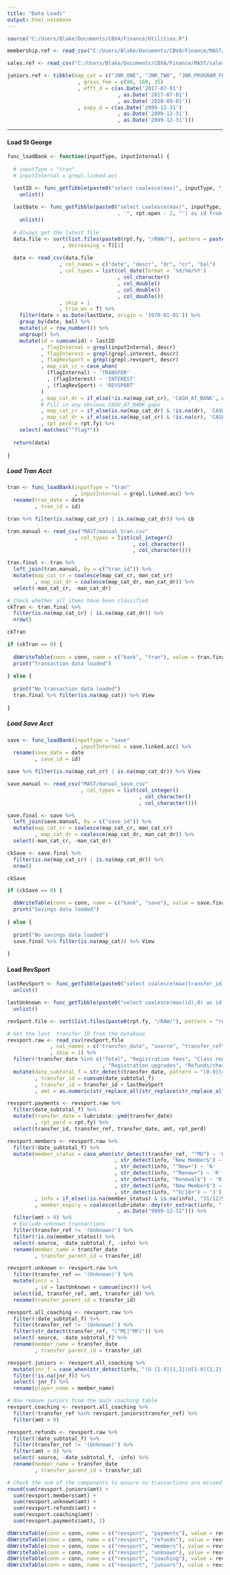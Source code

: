 ```yaml
---
title: "Data Loads"
output: html_notebook
---
```


```r

source("C:/Users/Blake/Documents/CBVA/Finance/Utilities.R")

```

```r

membership.ref <- read_csv("C:/Users/Blake/Documents/CBVA/Finance/MAST/membership.csv")

sales.ref <- read_csv("C:/Users/Blake/Documents/CBVA/Finance/MAST/sales.csv")

juniors.ref <- tibble(map_cat = c("JNR_ONE", "JNR_TWO", "JNR_PROGRAM_FEE")
                       , gross_fee = c(90, 160, 35)
                       , efft_d = c(as.Date('2017-07-01')
                                    , as.Date('2017-07-01')
                                    , as.Date('2020-09-01'))
                       , expy_d = c(as.Date('2099-12-31')
                                    , as.Date('2099-12-31')
                                    , as.Date('2099-12-31')))

```

***
#### Load St George
```r

func_loadBank <- function(inputType, inputInternal) {
  
  # inputType = "tran"
  # inputInternal = grepl.linked.acc

  lastID <- func_getTibble(paste0("select coalesce(max(", inputType, "_id),0) as id from bank.", inputType)) %>% 
    unlist()
  
  lastDate <- func_getTibble(paste0("select coalesce(max(", inputType, "_date)
                                    , '", rpt.open - 2, "') as id from bank.", inputType)) %>% 
    unlist()
  
  # Always get the latest file
  data.file <- sort(list.files(paste0(rpt.fy, "/RAW/"), pattern = paste0(inputType, "*"), full.names = T)
                  , decreasing = T)[1]
  
  data <- read_csv(data.file
                 , col_names = c("date", "descr", "dr", "cr", "bal")
                 , col_types = list(col_date(format = '%d/%m/%Y')
                                    , col_character()
                                    , col_double()
                                    , col_double()
                                    , col_double())
                 , skip = 1
                 , trim_ws = T) %>% 
    filter(date > as.Date(lastDate, origin = '1970-01-01')) %>% 
    group_by(date, bal) %>% 
    mutate(id = row_number()) %>% 
    ungroup() %>% 
    mutate(id = cumsum(id) + lastID
           , flagInternal = grepl(inputInternal, descr)
           , flagInterest = grepl(grepl.interest, descr)
           , flagRevSport = grepl(grepl.revsport, descr)
           , map_cat_cr = case_when(
             (flagInternal) ~ 'TRANSFER'
             , (flagInterest) ~ 'INTEREST'
             , (flagRevSport) ~ 'REVSPORT'
           )
           , map_cat_dr = if_else(!is.na(map_cat_cr), 'CASH_AT_BANK', as.character(NA))
           # Fill in any obvious CASH_AT_BANK gaps
           , map_cat_cr = if_else(is.na(map_cat_dr) & !is.na(dr), 'CASH_AT_BANK', map_cat_cr)
           , map_cat_dr = if_else(is.na(map_cat_cr) & !is.na(cr), 'CASH_AT_BANK', map_cat_dr)
           , rpt_perd = rpt.fy) %>% 
    select(-matches("^flag*"))
  
  return(data)
  
}

```

##### Load Tran Acct
```r

tran <- func_loadBank(inputType = "tran"
                      , inputInternal = grepl.linked.acc) %>% 
  rename(tran_date = date
         , tran_id = id)

tran %>% filter(is.na(map_cat_cr) | is.na(map_cat_dr)) %>% cb

tran.manual <- read_csv("MAST/manual_tran.csv"
                      , col_types = list(col_integer()
                                         , col_character()
                                         , col_character()))

tran.final <- tran %>% 
  left_join(tran.manual, by = c("tran_id")) %>% 
  mutate(map_cat_cr = coalesce(map_cat_cr, man_cat_cr)
         , map_cat_dr = coalesce(map_cat_dr, man_cat_dr)) %>% 
  select(-man_cat_cr, -man_cat_dr)

# Check whether all items have been classified
ckTran <- tran.final %>% 
  filter(is.na(map_cat_cr) | is.na(map_cat_dr)) %>% 
  nrow()

ckTran

if (ckTran == 0) {
  
  dbWriteTable(conn = conn, name = c("bank", "tran"), value = tran.final, append = T, row.names = F)
  print("Transaction data loaded")
  
} else {
  
  print("No transaction data loaded")  
  tran.final %>% filter(is.na(map_cat)) %>% View
  
}

```

##### Load Save Acct
```r

save <- func_loadBank(inputType = "save"
                      , inputInternal = save.linked.acc) %>% 
  rename(save_date = date
         , save_id = id)

save %>% filter(is.na(map_cat_cr) | is.na(map_cat_dr)) %>% View

save.manual <- read_csv("MAST/manual_save.csv"
                        , col_types = list(col_integer()
                                           , col_character()
                                           , col_character()))

save.final <- save %>% 
  left_join(save.manual, by = c("save_id")) %>% 
  mutate(map_cat_cr = coalesce(map_cat_cr, man_cat_cr)
         , map_cat_dr = coalesce(map_cat_dr, man_cat_dr)) %>% 
  select(-man_cat_cr, -man_cat_dr)

ckSave <- save.final %>% 
  filter(is.na(map_cat_cr) | is.na(map_cat_dr)) %>% 
  nrow()

ckSave

if (ckSave == 0) {

  dbWriteTable(conn = conn, name = c("bank", "save"), value = save.final, append = T, row.names = F)
  print("Savings data loaded")
  
} else {
  
  print("No savings data loaded")  
  save.final %>% filter(is.na(map_cat)) %>% View
  
}

```

#### Load RevSport
```r

lastRevSport <- func_getTibble(paste0("select coalesce(max(transfer_id),0) as id from revsport.payments")) %>%
  unlist()

lastUnknown <- func_getTibble(paste0("select coalesce(max(id),0) as id from revsport.unknown")) %>%
  unlist()

revSport.file <- sort(list.files(paste0(rpt.fy, "/RAW/"), pattern = "rev_*", full.names = T), decreasing = T)[1]

# Get the last  transfer ID from the database
revsport.raw <- read_csv(revSport.file
              , col_names = c("transfer_date", "source", "transfer_ref", "info", "amt")
              , skip = 1) %>% 
  filter(!transfer_date %in% c("Total", "Registration fees", "Class registrations"
                               , "Registration upgrades", "Refunds/chargebacks")) %>% 
  mutate(date_subtotal_f = str_detect(transfer_date, pattern = "[0-9]{4}-[0-9]{2}-[0-9]{2}")
         , transfer_id = cumsum(date_subtotal_f)
         , transfer_id = transfer_id + lastRevSport
         , amt = as.numeric(str_replace_all(str_replace(str_replace_all(amt, "\\$", ""), "\\,", ""), "- ", "-")))

revsport.payments <- revsport.raw %>% 
  filter(date_subtotal_f) %>% 
  mutate(transfer_date = lubridate::ymd(transfer_date)
         , rpt_perd = rpt.fy) %>% 
  select(transfer_id, transfer_ref, transfer_date, amt, rpt_perd)

revsport.members <- revsport.raw %>% 
  filter(!date_subtotal_f) %>% 
  mutate(member_status = case_when(str_detect(transfer_ref, "^MU") ~ 'U'
                                   , str_detect(info, "New Member$") ~ 'N'
                                   , str_detect(info, "^New+") ~ 'N'
                                   , str_detect(info, "^Renew+") ~ 'R'
                                   , str_detect(info, "Renewal$") ~ 'R'
                                   , str_detect(info, "New Member$") ~ 'N'
                                   , str_detect(info, "^U/18+") ~ 'J')
         , info = if_else(!is.na(member_status) & is.na(info), "31/12/9999", info)
         , member_expiry = coalesce(lubridate::dmy(str_extract(info, "[0-9]{1,2}/[0-9]{1,2}/[0-9]{4}"))
                                    , as.Date("9999-12-31"))) %>% 
  filter(amt > 0) %>% 
  # Exclude unknown transactions
  filter(transfer_ref != '(Unknown)') %>% 
  filter(!is.na(member_status)) %>% 
  select(-source, -date_subtotal_f, -info) %>% 
  rename(member_name = transfer_date
         , transfer_parent_id = transfer_id)

revsport.unknown <- revsport.raw %>% 
  filter(transfer_ref == '(Unknown)') %>% 
  mutate(incr = 1
         , id = lastUnknown + cumsum(incr)) %>% 
  select(id, transfer_ref, amt, transfer_id) %>% 
  rename(transfer_parent_id = transfer_id)

revsport.all_coaching <- revsport.raw %>% 
  filter(!date_subtotal_f) %>% 
  filter(transfer_ref != '(Unknown)') %>% 
  filter(str_detect(transfer_ref, "(^MC|^MF)")) %>% 
  select(-source, -date_subtotal_f) %>% 
  rename(member_name = transfer_date
         , transfer_parent_id = transfer_id)

revsport.juniors <- revsport.all_coaching %>% 
  mutate(jnr_f = case_when(str_detect(info, "(U [1-9]{1,2}|U[1-9]{1,2})") ~ 1)) %>% 
  filter(!is.na(jnr_f)) %>% 
  select(-jnr_f) %>% 
  rename(player_name = member_name)

# Now remove juniors from the main coaching table
revsport.coaching <- revsport.all_coaching %>% 
  filter(!transfer_ref %in% revsport.juniors$transfer_ref) %>% 
  filter(amt > 0)

revsport.refunds <- revsport.raw %>% 
  filter(!date_subtotal_f) %>% 
  filter(transfer_ref != '(Unknown)') %>% 
  filter(amt < 0) %>% 
  select(-source, -date_subtotal_f, -info) %>% 
  rename(member_name = transfer_date
         , transfer_parent_id = transfer_id)

# Check the sum of the components to ensure no transactions are missed.
round(sum(revsport.juniors$amt) + 
  sum(revsport.members$amt) + 
  sum(revsport.unknown$amt) +
  sum(revsport.refunds$amt) + 
  sum(revsport.coaching$amt) - 
  sum(revsport.payments$amt), 2)

dbWriteTable(conn = conn, name = c("revsport", "payments"), value = revsport.payments, append = T, row.names = F)
dbWriteTable(conn = conn, name = c("revsport", "refunds"), value = revsport.refunds, append = T, row.names = F)
dbWriteTable(conn = conn, name = c("revsport", "members"), value = revsport.members, append = T, row.names = F)
dbWriteTable(conn = conn, name = c("revsport", "unknown"), value = revsport.unknown, append = T, row.names = F)
dbWriteTable(conn = conn, name = c("revsport", "coaching"), value = revsport.coaching, append = T, row.names = F)
dbWriteTable(conn = conn, name = c("revsport", "juniors"), value = revsport.juniors, append = T, row.names = F)

```
